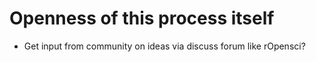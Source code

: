 # Openness of this process itself

 - Get input from community on ideas via discuss forum like rOpensci?
